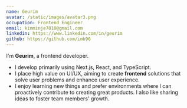 ```yaml
---
name: Geurim
avatar: /static/images/avatar3.png
occupation: Frontend Engineer
email: kimminje7810@gmail.com
linkedin: https://www.linkedin.com/in/geurim
github: https://github.com/imb96
---
```


I'm **Geurim**, a frontend developer.

- I develop primarily using Next.js, React, and TypeScript.
- I place high value on UI/UX, aiming to create **frontend** solutions that solve user problems and enhance user experience.
- I enjoy learning new things and prefer environments where I can proactively contribute to creating great products. I also like sharing ideas to foster team members' growth.
